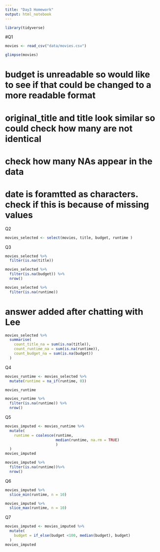 ```yaml
---
title: "Day3 Homework"
output: html_notebook
---
```


```r
library(tidyverse)
```


#Q1

```r
movies <- read_csv("data/movies.csv")
```


```r
glimpse(movies)
```

# budget is unreadable so would like to see if that could be changed to a more readable format
# original_title and title look similar so could check how many are not identical
# check how many NAs appear in the data
# date is foramtted as characters. check if this is because of missing values


Q2

```r
movies_selected <- select(movies, title, budget, runtime )
```

Q3
```r
movies_selected %>%
  filter(is.na(title))

```

```r
movies_selected %>%
  filter(is.na(budget)) %>%
  nrow()

```
```r
movies_selected %>%
  filter(is.na(runtime))

``` 

# answer added after chatting with Lee

```r
movies_selected %>%
  summarise(
    count_title_na = sum(is.na(title)),
    count_runtime_na = sum(is.na(runtime)),
    count_budget_na = sum(is.na(budget))
  )
```


Q4

```r
movies_runtime <- movies_selected %>%
  mutate(runtime = na_if(runtime, 0))

movies_runtime
```

```r
movies_runtime %>%
  filter(is.na(runtime)) %>%
  nrow()


```


Q5

```r
movies_imputed <- movies_runtime %>%
  mutate(
    runtime = coalesce(runtime, 
                       median(runtime, na.rm = TRUE)
                       )
  )
movies_imputed
```

```r
movies_imputed %>%
  filter(is.na(runtime))%>%
  nrow()
```

Q6

```r
movies_imputed %>%
  slice_min(runtime, n = 10)
```

```r
movies_imputed %>%
  slice_max(runtime, n = 10)
```

Q7

```r
movies_imputed <- movies_imputed %>%
  mutate(
    budget = if_else(budget <100, median(budget), budget)
  )
movies_imputed
```

